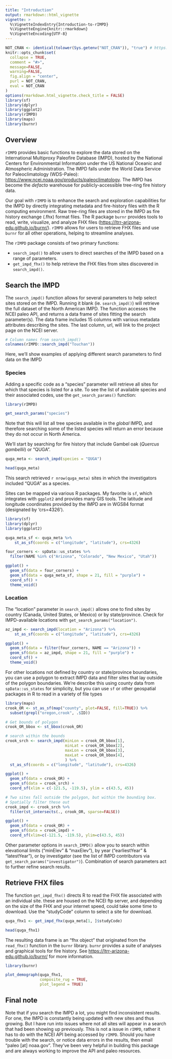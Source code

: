 ```yaml
---
title: "Introduction"
output: rmarkdown::html_vignette
vignette: >
  %\VignetteIndexEntry{Introduction-to-rIMPD}
  %\VignetteEngine{knitr::rmarkdown}
  %\VignetteEncoding{UTF-8}
---
```


```r
NOT_CRAN <- identical(tolower(Sys.getenv("NOT_CRAN")), "true") # https://github.com/globalgov/qData/commit/4a9af245d2e9827af973378e9f8b63b604c48e38
knitr::opts_chunk$set(
  collapse = TRUE,
  comment = "#>",
  message=FALSE,
  warning=FALSE,
  fig.align = "center",
  purl = NOT_CRAN,
  eval = NOT_CRAN
)
options(rmarkdown.html_vignette.check_title = FALSE)
library(sf)
library(dplyr)
library(ggplot2)
library(rIMPD)
library(maps)
library(burnr)
```

## Overview

`rIMPD` provides basic functions to explore the data stored on the International Multiproxy Paleofire Database (IMPD), hosted by the National Centers for Environmental Information under the US National Oceanic and Atmospheric Administration. The IMPD falls under the World Data Service for Paleoclimatology (WDS-Paleo): <https://www.ncei.noaa.gov/products/paleoclimatology>. The IMPD has become the *defacto* warehouse for publicly-accessible tree-ring fire history data.

Our goal with `rIMPD` is to enhance the search and exploration capabilities for the IMPD by directly integrating metadata and fire-history files with the R computing environment. Raw tree-ring files are stored in the IMPD as fire history exchange (.fhx) format files. The R package `burnr` provides tools to read, write, visualize, and analyze FHX files (<https://ltrr-arizona-edu.github.io/burnr/>). `rIMPD` allows for users to retrieve FHX files and use `burnr` for all other operations, helping to streamline analyses. 

The `rIMPD` package consists of two primary functions:

* `search_impd()` to allow users to direct searches of the IMPD based on a range of parameters.
* `get_impd_fhx()` to help retrieve the FHX files from sites discovered in `search_impd()`.

## Search the IMPD

The `search_impd()` function allows for several parameters to help select sites stored on the IMPD. Running it blank (ie. `search_impd()`) will retrieve the full dataset of the North American IMPD. The function accesses the NCEI paleo API, and returns a data frame of sites fitting the search parameter(s). The data frame includes 15 columns with various metadata attributes describing the sites. The last column, url, will link to the project page on the NCEI server.

```r
# Column names from search_impd()
colnames(rIMPD::search_impd("Touchan"))
```

Here, we'll show examples of applying different search parameters to find data on the IMPD

### Species

Adding a specific code as a "species" parameter will retrieve all sites for which that species is listed for a site. To see the list of available species and their associated codes, use the `get_search_params()` function:

```r
library(rIMPD)

get_search_params("species")
```

Note that this will list all tree species available in the *global* IMPD, and therefore searching some of the listed species will return an error because they do not occur in North America.

We'll start by searching for fire history that include Gambel oak (*Quercus gambellii*) or "QUGA". 

```r
quga_meta <- search_impd(species = "QUGA")

head(quga_meta)
```

This search retrieved `r nrow(quga_meta)` sites in which the investigators included "QUGA" as a species. 

Sites can be mapped via various R packages. My favorite is `sf`, which integrates with `ggplot2` and provides many GIS tools. The latitude and longitude coordinates provided by the IMPD are in WGS84 format (designated by 'crs=4326').

```r
library(sf)
library(dplyr)
library(ggplot2)

quga_meta_sf <- quga_meta %>%
    st_as_sf(coords = c("longitude", "latitude"), crs=4326) 

four_corners <- spData::us_states %>% 
  filter(NAME %in% c("Arizona", "Colorado", "New Mexico", "Utah")) 

ggplot() +
  geom_sf(data = four_corners) +
  geom_sf(data = quga_meta_sf, shape = 21, fill = "purple") +
  coord_sf() +
  theme_void()

```

### Location

The "location" parameter in `search_impd()` allows one to find sites by country (Canada, United States, or Mexico) or by state/province. Check for IMPD-available locations with `get_search_params("location")`.

```r
az_impd <- search_impd(location = "Arizona") %>%
    st_as_sf(coords = c("longitude", "latitude"), crs=4326)

ggplot() +
  geom_sf(data = filter(four_corners, NAME == "Arizona")) +
  geom_sf(data = az_impd, shape = 21, fill = "purple") +
  coord_sf() +
  theme_void()
```

For other locations not defined by country or state/province boundaries, you can use a polygon to extract IMPD data and filter sites that lay outside of the polygon boundaries. We're describe this using county data from `spData::us_states` for simplicity, but you can use `sf` or other geospatial packages in R to read in a variety of file types

```r
library(maps)
crook_OR <- st_as_sf(map("county", plot=FALSE, fill=TRUE)) %>% 
  subset(grepl("oregon,crook", .$ID))

# Get bounds of polygon
crook_OR_bbox <- st_bbox(crook_OR)

# search within the bounds
crook_srch <- search_impd(minLon = crook_OR_bbox[1],
                          minLat = crook_OR_bbox[2],
                          maxLon = crook_OR_bbox[3],
                          maxLat = crook_OR_bbox[4],
                          ) %>% 
  st_as_sf(coords = c("longitude", "latitude"), crs=4326)

ggplot() +
  geom_sf(data = crook_OR) +
  geom_sf(data = crook_srch) +
  coord_sf(xlim = c(-121.5, -119.5), ylim = c(43.5, 45))

# Two sites fall outside the polygon, but within the bounding box. 
# Spatially filter these out
crook_impd <- crook_srch %>% 
  filter(st_intersects(., crook_OR, sparse=FALSE))

ggplot() +
  geom_sf(data = crook_OR) +
  geom_sf(data = crook_impd) +
  coord_sf(xlim=c(-121.5, -119.5), ylim=c(43.5, 45))

```

Other parameter options in `search_IMPD()` allow you to search within elevational limits ("minElev" & "maxElev"), by year ("earliestYear" & "latestYear"), or by investigator (see the list of IMPD contributors via `get_search_params("investigator")`). Combination of search parameters act to further refine search results.

## Retrieve FHX files

The function `get_impd_fhx()` directs R to read the FHX file associated with an individual site. these are housed on the NCEI ftp server, and depending on the size of the FHX and your internet speed, could take some time to download. Use the "studyCode" column to select a site for download.
```r
quga_fhx1 <- get_impd_fhx(quga_meta[1, ]$studyCode)

head(quga_fhx1)
```

The resulting data frame is an "fhx object" that originated from the `read_fhx()` function in the `burnr` library. `burnr` provides a suite of analyses and graphical tools for fire history. See <https://ltrr-arizona-edu.github.io/burnr/> for more information.

```r
library(burnr)

plot_demograph(quga_fhx1, 
               composite_rug = TRUE,
               plot_legend = TRUE)
```

## Final note
Note that if you search the IMPD a lot, you might find inconsistent results. For one, the IMPD is constantly being updated with new sites and thus growing. But I have run into issues where not all sites will appear in a search that had been showing up previously. This is not a issue in `rIMPD`, rather it has to do with the NCEI API being accessed by `rIMPD`. Should you have trouble with the search, or notice data errors in the results, then email "paleo [at] noaa.gov". They've been very helpful in building this package and are always working to improve the API and paleo resources.
